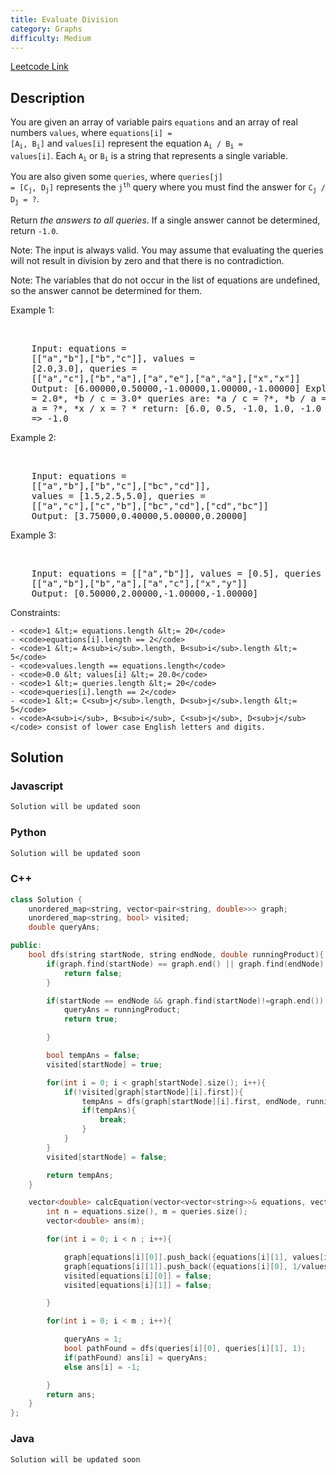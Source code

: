 ```yaml
---
title: Evaluate Division
category: Graphs
difficulty: Medium
---
```


<Callout>

[Leetcode Link](https://leetcode.com/problems/evaluate-division)

</Callout>

## Description

You are given an array of variable pairs <code>equations</code> and an array of real numbers <code>values</code>, where <code>equations[i] = [A<sub>i</sub>, B<sub>i</sub>]</code> and <code>values[i]</code> represent the equation <code>A<sub>i</sub> / B<sub>i</sub> = values[i]</code>. Each <code>A<sub>i</sub></code> or <code>B<sub>i</sub></code> is a string that represents a single variable.

You are also given some <code>queries</code>, where <code>queries[j] = [C<sub>j</sub>, D<sub>j</sub>]</code> represents the <code>j<sup>th</sup></code> query where you must find the answer for <code>C<sub>j</sub> / D<sub>j</sub> = ?</code>.

Return _the answers to all queries_. If a single answer cannot be determined, return <code>-1.0</code>.

Note: The input is always valid. You may assume that evaluating the queries will not result in division by zero and that there is no contradiction.

Note: The variables that do not occur in the list of equations are undefined, so the answer cannot be determined for them.

Example 1:

<br />
<pre className="overflow-x-auto">
	Input: equations =
	[[&quot;a&quot;,&quot;b&quot;],[&quot;b&quot;,&quot;c&quot;]], values =
	[2.0,3.0], queries =
	[[&quot;a&quot;,&quot;c&quot;],[&quot;b&quot;,&quot;a&quot;],[&quot;a&quot;,&quot;e&quot;],[&quot;a&quot;,&quot;a&quot;],[&quot;x&quot;,&quot;x&quot;]]
	Output: [6.00000,0.50000,-1.00000,1.00000,-1.00000] Explanation: Given: *a / b
	= 2.0*, *b / c = 3.0* queries are: *a / c = ?*, *b / a = ?*, *a / e = ?*, *a /
	a = ?*, *x / x = ? * return: [6.0, 0.5, -1.0, 1.0, -1.0 ] note: x is undefined
	=&gt; -1.0
</pre>

Example 2:

<br />
<pre className="overflow-x-auto">
	Input: equations =
	[[&quot;a&quot;,&quot;b&quot;],[&quot;b&quot;,&quot;c&quot;],[&quot;bc&quot;,&quot;cd&quot;]],
	values = [1.5,2.5,5.0], queries =
	[[&quot;a&quot;,&quot;c&quot;],[&quot;c&quot;,&quot;b&quot;],[&quot;bc&quot;,&quot;cd&quot;],[&quot;cd&quot;,&quot;bc&quot;]]
	Output: [3.75000,0.40000,5.00000,0.20000]
</pre>

Example 3:

<br />
<pre className="overflow-x-auto">
	Input: equations = [[&quot;a&quot;,&quot;b&quot;]], values = [0.5], queries =
	[[&quot;a&quot;,&quot;b&quot;],[&quot;b&quot;,&quot;a&quot;],[&quot;a&quot;,&quot;c&quot;],[&quot;x&quot;,&quot;y&quot;]]
	Output: [0.50000,2.00000,-1.00000,-1.00000]
</pre>

Constraints:

    - <code>1 &lt;= equations.length &lt;= 20</code>
    - <code>equations[i].length == 2</code>
    - <code>1 &lt;= A<sub>i</sub>.length, B<sub>i</sub>.length &lt;= 5</code>
    - <code>values.length == equations.length</code>
    - <code>0.0 &lt; values[i] &lt;= 20.0</code>
    - <code>1 &lt;= queries.length &lt;= 20</code>
    - <code>queries[i].length == 2</code>
    - <code>1 &lt;= C<sub>j</sub>.length, D<sub>j</sub>.length &lt;= 5</code>
    - <code>A<sub>i</sub>, B<sub>i</sub>, C<sub>j</sub>, D<sub>j</sub></code> consist of lower case English letters and digits.

## Solution

### Javascript

```javascript
Solution will be updated soon
```

### Python

```python
Solution will be updated soon
```

### C++

```cpp
class Solution {
    unordered_map<string, vector<pair<string, double>>> graph;
    unordered_map<string, bool> visited;
    double queryAns;

public:
    bool dfs(string startNode, string endNode, double runningProduct){
        if(graph.find(startNode) == graph.end() || graph.find(endNode) == graph.end()) {
            return false;
        }

        if(startNode == endNode && graph.find(startNode)!=graph.end()) {
            queryAns = runningProduct;
            return true;

        }

        bool tempAns = false;
        visited[startNode] = true;

        for(int i = 0; i < graph[startNode].size(); i++){
            if(!visited[graph[startNode][i].first]){
                tempAns = dfs(graph[startNode][i].first, endNode, runningProduct*graph[startNode][i].second);
                if(tempAns){
                    break;
                }
            }
        }
        visited[startNode] = false;

        return tempAns;
    }

    vector<double> calcEquation(vector<vector<string>>& equations, vector<double>& values, vector<vector<string>>& queries) {
        int n = equations.size(), m = queries.size();
        vector<double> ans(m);

        for(int i = 0; i < n ; i++){

            graph[equations[i][0]].push_back({equations[i][1], values[i]});
            graph[equations[i][1]].push_back({equations[i][0], 1/values[i]});
            visited[equations[i][0]] = false;
            visited[equations[i][1]] = false;

        }

        for(int i = 0; i < m ; i++){

            queryAns = 1;
            bool pathFound = dfs(queries[i][0], queries[i][1], 1);
            if(pathFound) ans[i] = queryAns;
            else ans[i] = -1;

        }
        return ans;
    }
};

```

### Java

```java
Solution will be updated soon
```
